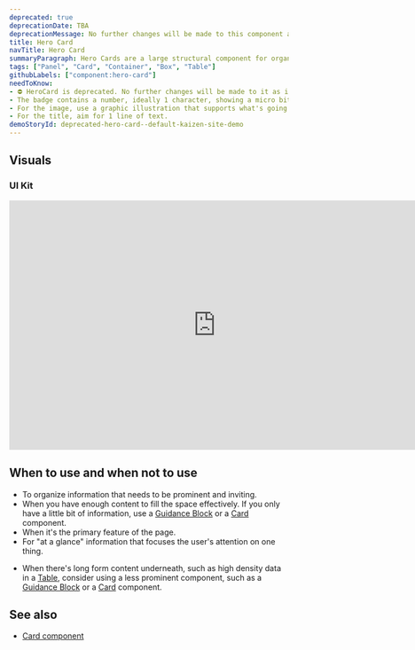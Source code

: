 ```yaml
---
deprecated: true
deprecationDate: TBA
deprecationMessage: No further changes will be made to this component as it will be superseded by `Tile`.
title: Hero Card
navTitle: Hero Card
summaryParagraph: Hero Cards are a large structural component for organizing primary content. They are used to create visual interest and draw attention.
tags: ["Panel", "Card", "Container", "Box", "Table"]
githubLabels: ["component:hero-card"]
needToKnow:
- ⛔️ HeroCard is deprecated. No further changes will be made to it as it will be superseded by Tile.
- The badge contains a number, ideally 1 character, showing a micro bit of information such as a step.
- For the image, use a graphic illustration that supports what's going on in the rest of the card.
- For the title, aim for 1 line of text.
demoStoryId: deprecated-hero-card--default-kaizen-site-demo
---
```



## Visuals

### UI Kit

<iframe style="border: none;" width="744" height="450" src="https://www.figma.com/embed?embed_host=share&url=https%3A%2F%2Fwww.figma.com%2Ffile%2FeZKEE5kXbEMY3lx84oz8iN%2F%25E2%259D%25A4%25EF%25B8%258F-UI-Kit-Heart%3Fnode-id%3D3568%253A941" allowfullscreen></iframe>

## When to use and when not to use

<WhenToUseAndWhenNotToUse>
<WhenToUse>

* To organize information that needs to be prominent and inviting.
* When you have enough content to fill the space effectively. If you only have a little bit of information, use a [Guidance Block](/components/guidance-block) or a [Card](/components/card) component.
* When it's the primary feature of the page.
* For "at a glance" information that focuses the user's attention on one thing.

</WhenToUse>
<WhenNotToUse>

*   When there's long form content underneath, such as high density data in a [Table](/components/table), consider using a less prominent component, such as a [Guidance Block](/components/guidance-block) or a [Card](/components/card) component.

</WhenNotToUse>
</WhenToUseAndWhenNotToUse>


## See also

*   [Card component](/components/card/)
